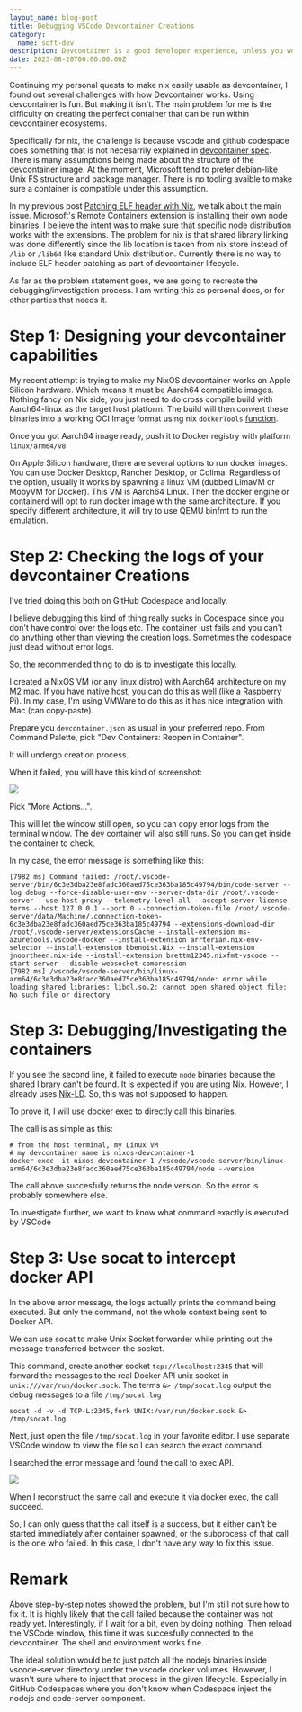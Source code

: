 ```yaml
---
layout_name: blog-post
title: Debugging VSCode Devcontainer Creations
category:
  name: soft-dev
description: Devcontainer is a good developer experience, unless you were the one who had to make the Devcontainer
date: 2023-08-20T00:00:00.00Z
---
```


Continuing my personal quests to make nix easily usable as devcontainer, I found out several challenges with how Devcontainer works.
Using devcontainer is fun. But making it isn't.
The main problem for me is the difficulty on creating the perfect container that can be run within devcontainer ecosystems.

Specifically for nix, the challenge is because vscode and github codespace does something that is not necesarrily explained in [devcontainer spec](https://containers.dev/implementors/reference/).
There is many assumptions being made about the structure of the devcontainer image.
At the moment, Microsoft tend to prefer debian-like Unix FS structure and package manager.
There is no tooling avaible to make sure a container is compatible under this assumption.

In my previous post [Patching ELF header with Nix](../2022--11--20--00--patching-elf-header-with-nix/), we talk about
the main issue. Microsoft's Remote Containers extension is installing their own node binaries.
I believe the intent was to make sure that specific node distribution works with the extensions.
The problem for nix is that shared library linking was done differently since the lib location is taken from nix store
instead of `/lib` or `/lib64` like standard Unix distribution.
Currently there is no way to include ELF header patching as part of devcontainer lifecycle.

As far as the problem statement goes, we are going to recreate the debugging/investigation process.
I am writing this as personal docs, or for other parties that needs it.

# Step 1: Designing your devcontainer capabilities

My recent attempt is trying to make my NixOS devcontainer works on Apple Silicon hardware. Which means it must be Aarch64 compatible images.
Nothing fancy on Nix side, you just need to do cross compile build with Aarch64-linux as the target host platform.
The build will then convert these binaries into a working OCI Image format using nix `dockerTools` [function](https://nixos.org/manual/nixpkgs/stable/#sec-pkgs-dockerTools).

Once you got Aarch64 image ready, push it to Docker registry with platform `linux/arm64/v8`.

On Apple Silicon hardware, there are several options to run docker images. You can use Docker Desktop, Rancher Desktop, or Colima.
Regardless of the option, usually it works by spawning a linux VM (dubbed LimaVM or MobyVM for Docker).
This VM is Aarch64 Linux. Then the docker engine or containerd will opt to run docker image with the same architecture.
If you specify different architecture, it will try to use QEMU binfmt to run the emulation.

# Step 2: Checking the logs of your devcontainer Creations

I've tried doing this both on GitHub Codespace and locally.

I believe debugging this kind of thing really sucks in Codespace since you don't have control over the logs etc.
The container just fails and you can't do anything other than viewing the creation logs.
Sometimes the codespace just dead without error logs.

So, the recommended thing to do is to investigate this locally.

I created a NixOS VM (or any linux distro) with Aarch64 architecture on my M2 mac.
If you have native host, you can do this as well (like a Raspberry Pi).
In my case, I'm using VMWare to do this as it has nice integration with Mac (can copy-paste).

Prepare you `devcontainer.json` as usual in your preferred repo. From Command Palette, pick "Dev Containers: Reopen in Container".

It will undergo creation process.

When it failed, you will have this kind of screenshot:

![](./P1.png)

Pick "More Actions...".

This will let the window still open, so you can copy error logs from the terminal window.
The dev container will also still runs. So you can get inside the container to check.

In my case, the error message is something like this:

```log
[7982 ms] Command failed: /root/.vscode-server/bin/6c3e3dba23e8fadc360aed75ce363ba185c49794/bin/code-server --log debug --force-disable-user-env --server-data-dir /root/.vscode-server --use-host-proxy --telemetry-level all --accept-server-license-terms --host 127.0.0.1 --port 0 --connection-token-file /root/.vscode-server/data/Machine/.connection-token-6c3e3dba23e8fadc360aed75ce363ba185c49794 --extensions-download-dir /root/.vscode-server/extensionsCache --install-extension ms-azuretools.vscode-docker --install-extension arrterian.nix-env-selector --install-extension bbenoist.Nix --install-extension jnoortheen.nix-ide --install-extension brettm12345.nixfmt-vscode --start-server --disable-websocket-compression
[7982 ms] /vscode/vscode-server/bin/linux-arm64/6c3e3dba23e8fadc360aed75ce363ba185c49794/node: error while loading shared libraries: libdl.so.2: cannot open shared object file: No such file or directory
```

# Step 3: Debugging/Investigating the containers

If you see the second line, it failed to execute `node` binaries because the shared library can't be found.
It is expected if you are using Nix. However, I already uses [Nix-LD](https://github.com/Mic92/nix-ld).
So, this was not supposed to happen.

To prove it, I will use docker exec to directly call this binaries.

The call is as simple as this:

```shell
# from the host terminal, my Linux VM
# my devcontainer name is nixos-devcontainer-1
docker exec -it nixos-devcontainer-1 /vscode/vscode-server/bin/linux-arm64/6c3e3dba23e8fadc360aed75ce363ba185c49794/node --version
```

The call above succesfully returns the node version. So the error is probably somewhere else.

To investigate further, we want to know what command exactly is executed by VSCode

# Step 3: Use socat to intercept docker API

In the above error message, the logs actually prints the command being executed. But only the command, not the whole context being sent to Docker API.

We can use socat to make Unix Socket forwarder while printing out the message transferred between the socket.

This command, create another socket `tcp://localhost:2345` that will forward the messages to the real Docker API unix socket in
`unix:///var/run/docker.sock`. The terms `&> /tmp/socat.log` output the debug messages to a file `/tmp/socat.log`

```shell
socat -d -v -d TCP-L:2345,fork UNIX:/var/run/docker.sock &> /tmp/socat.log
```

Next, just open the file `/tmp/socat.log` in your favorite editor. I use separate VSCode window to view the file so I can search the exact command.

I searched the error message and found the call to exec API.

![](./P2.png)

When I reconstruct the same call and execute it via docker exec, the call succeed.

So, I can only guess that the call itself is a success, but it either can't be started immediately after container spawned,
or the subprocess of that call is the one who failed. In this case, I don't have any way to fix this issue.

# Remark

Above step-by-step notes showed the problem, but I'm still not sure how to fix it.
It is highly likely that the call failed because the container was not ready yet.
Interestingly, if I wait for a bit, even by doing nothing. Then reload the VSCode window, this time it was succesfully connected to the devcontainer.
The shell and environment works fine.

The ideal solution would be to just patch all the nodejs binaries inside vscode-server directory under the vscode docker volumes.
However, I wasn't sure where to inject that process in the given lifecycle.
Especially in GitHub Codespaces where you don't know when Codespace inject the nodejs and code-server component.
